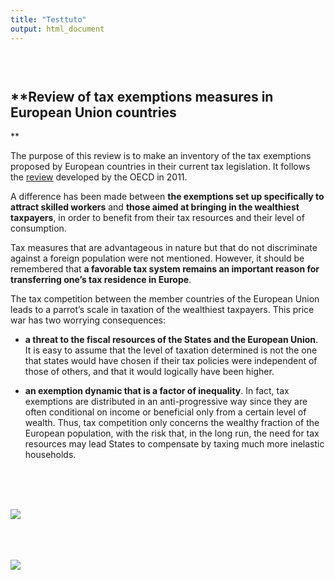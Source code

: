 ```yaml
---
title: "Testtuto"
output: html_document
---
```


<style type="text/css">
.title {
  display: none;
}

#getting-started img {
  margin-right: 10px;
}

</style>

<div class="row" style="padding-top: 30px;">
<div class="col-sm-6">

# **Review of tax exemptions measures in European Union countries
**

The purpose of this review is to make an inventory of the tax exemptions proposed by European countries in their current tax legislation. It follows the [review](http://www.oecd.org/fr/ctp/taxation-and-employment-9789264120808-en.htm) developed by the OECD in 2011. 

A difference has been made between **the exemptions set up specifically to attract skilled workers** and **those aimed at bringing in the wealthiest taxpayers**, in order to benefit from their tax resources and their level of consumption. 

Tax measures that are advantageous in nature but that do not discriminate against a foreign population were not mentioned. However, it should be remembered that **a favorable tax system remains an important reason for transferring one's tax residence in Europe**. 

The tax competition between the member countries of the European Union leads to a parrot's scale in taxation of the wealthiest taxpayers. This price war has two worrying consequences:

- **a threat to the fiscal resources of the States and the European Union**. It is easy to assume that the level of taxation determined is not the one that states would have chosen if their tax policies were independent of those of others, and that it would logically have been higher.

- **an exemption dynamic that is a factor of inequality**. In fact, tax exemptions are distributed in an anti-progressive way since they are often conditional on income or beneficial only from a certain level of wealth. Thus, tax competition only concerns the wealthy fraction of the European population, with the risk that, in the long run, the need for tax resources may lead States to compensate by taxing much more inelastic households.


</div>
<div class="col-sm-6">
<br/>
<br/>
<br/>

<a href = "https://crumplab.github.io">
![](https://www.ifrap.org/sites/default/files/styles/visuel_700x372/public/articles/image_logo/ir.jpg?itok=MxlirMuI)<br/>
<br/>
<br/>
<br/>

![](https://i.la-croix.com/729x486/smart/2019/05/26/1201024698/drapeau-europeen-flotte-devant-batiment-Parlement-europeen-Strasbourg_1.jpg)

</a>
</div>

